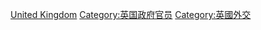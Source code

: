 {{Catnav|頁面分類|各種主題的頁面分類|按國家分類|各國外交|英國外交}}
{{Catnav|頁面分類|人类社会|人物|各職業人物|外交官}}
{{Catnav|頁面分類|人物|職業|外交人员|外交官}}
{{Catnav|頁面分類|人物|各國人物|英国人|英國政治人物}}
{{Catnav|頁面分類|人物|各國人物|各國政治人物|英國政治人物}}
{{Catnav|頁面分類|人物|各職業人物|外交官}}
{{Commons category|Diplomats of the United Kingdom}}

[[Category:各国外交官|United Kingdom]]
[[Category:英国政府官员|Category:英国政府官员]]
[[Category:英國外交|Category:英國外交]]